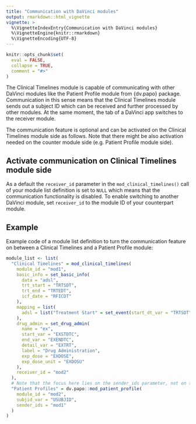 ```yaml
---
title: "Communication with DaVinci modules"
output: rmarkdown::html_vignette
vignette: >
  %\VignetteIndexEntry{Communication with DaVinci modules}
  %\VignetteEngine{knitr::rmarkdown}
  %\VignetteEncoding{UTF-8}
---
```


```r
knitr::opts_chunk$set(
  eval = FALSE,
  collapse = TRUE,
  comment = "#>"
)
```

The Clinical Timelines module is capable of communicating with other DaVinci modules like the Patient Profile module from {dv.papo} package. 
Communication in this sense means that the Clinical Timelines module sends out a subject ID which can be received and further processed by other modules. At the same moment, the tab of a DaVinci app switches to the receiver module.

The communication feature is optional and can be activated on the Clinical Timelines module side as follows. Note that there might be also activation needed on the counter module side (e.g. Patient Profile module side).


## Activate communication on Clinical Timelines module side

As a default the `receiver_id` parameter in the `mod_clinical_timelines()` call of your module list definition is set to `NULL` which means that the communication functionality is disabled.
To enable switching to another DaVinci module, set `receiver_id` to the module ID of your counterpart module.

## Example

Example code of a module list definition to turn the communication feature on between a Clinical Timelines and a Patient Profile module:

```r
module_list <- list(
  "Clinical Timelines" = mod_clinical_timelines(
    module_id = "mod1",
    basic_info = set_basic_info(
      data = "adsl",
      trt_start = "TRTSDT",
      trt_end = "TRTEDT",
      icf_date = "RFICDT"
    ),
    mapping = list(
      adsl = list("Treatment Start" = set_event(start_dt_var = "TRTSDT"))
    ),
    drug_admin = set_drug_admin(
      name = "ex",
      start_var = "EXSTDTC",
      end_var = "EXENDTC",
      detail_var = "EXTRT",
      label = "Drug Administration",
      exp_dose = "EXDOSE",
      exp_dose_unit = "EXDOSU"
    ),
    receiver_id = "mod2"
  ),
  # Note that the focus here lies on the sender_ids parameter, not on the set up of mod_patient_profile()
  "Patient Profiles" = dv.papo::mod_patient_profile(
    module_id = "mod2",
    subjid_var = "USUBJID",
    sender_ids = "mod1"
  )
)
```


